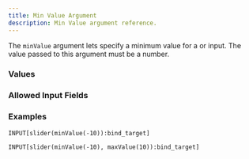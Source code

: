 ---
title: Min Value Argument
description: Min Value argument reference.
---


<InputFieldArgumentInfo type={InputFieldArgumentType.MIN_VALUE}></InputFieldArgumentInfo>

The `minValue` argument lets specify a minimum value for a <InputFieldLink type={InputFieldType.SLIDER}></InputFieldLink> or <InputFieldLink type={InputFieldType.PROGRESS_BAR}></InputFieldLink> input.
The value passed to this argument must be a number.

### Values

<InputFieldArgumentValuesInfo type={InputFieldArgumentType.MIN_VALUE}></InputFieldArgumentValuesInfo>

### Allowed Input Fields

<InputFieldArgumentAllowedInputFields type={InputFieldArgumentType.MIN_VALUE}></InputFieldArgumentAllowedInputFields>

### Examples

```
INPUT[slider(minValue(-10)):bind_target]
```

```
INPUT[slider(minValue(-10), maxValue(10)):bind_target]
```
